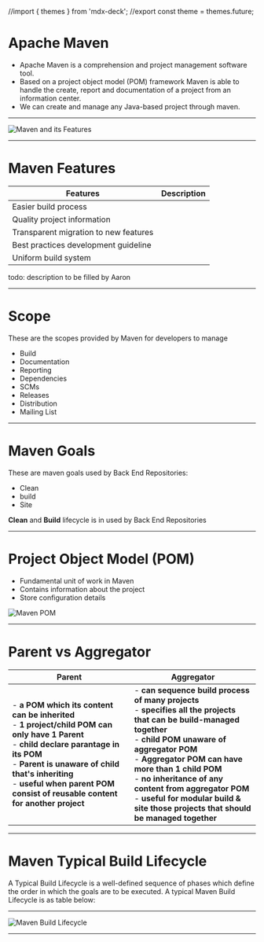 //import { themes } from 'mdx-deck';
//export const theme = themes.future;

# Apache Maven

- Apache Maven is a comprehension and project management software tool.
- Based on a project object model (POM) framework Maven is able to handle the create, report and documentation of a project from an information center.
- We can create and manage any Java-based project through maven.

---

![Maven and its Features](https://www.sevenmentor.com/wp-content/uploads/2019/12/Maven-Architecture-Training-in-Pune.jpg)

---

# Maven Features

|**Features**|**Description**|
|--|--|
|Easier build process||
|Quality project information||
|Transparent migration to new features||
|Best practices development guideline||
|Uniform build system||
todo: description to be filled by Aaron

---


# Scope
These are the scopes provided by Maven for developers to manage

- Build
- Documentation
- Reporting
- Dependencies
- SCMs
- Releases
- Distribution
- Mailing List

---

# Maven Goals

These are maven goals used by Back End Repositories:
- Clean
- build
- Site

**Clean** and **Build** lifecycle is in used by Back End Repositories

---
# **Project Object Model (POM)**
- Fundamental unit of work in Maven
- Contains information about the project 
- Store configuration details

![Maven POM](https://cdn.educba.com/academy/wp-content/uploads/2020/04/Maven-POM-File-1.2.jpg)

---
# **Parent vs Aggregator**

|**Parent**|**Aggregator**|
|--|--|
|- **a POM which its content can be inherited** <br> - **1 project/child POM can only have 1 Parent** <br> - **child declare parantage in its POM** <br> - **Parent is unaware of child that's inheriting** <br> - **useful when parent POM consist of reusable content for another project** |- **can sequence build process of many projects** <br> - **specifies all the projects that can be build-managed together** <br> - **child POM unaware of aggregator POM** <br> - **Aggregator POM can have more than 1 child POM** <br> - **no inheritance of any content from aggregator POM** <br> - **useful for modular build & site those projects that should be managed together** |

---

# **Maven Typical Build Lifecycle**
A Typical Build Lifecycle is a well-defined sequence of phases which define the order in which the goals are to be executed. A typical Maven Build Lifecycle is as table below:

---

![Maven Build Lifecycle](https://www.studytonight.com/maven/images/site-lifecycle.jpg)

---
